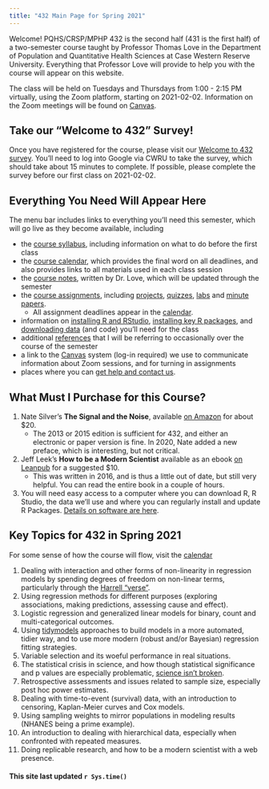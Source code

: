```yaml
---
title: "432 Main Page for Spring 2021"
---
```


Welcome! PQHS/CRSP/MPHP 432 is the second half (431 is the first half) of a two-semester course taught by Professor Thomas Love in the Department of Population and Quantitative Health Sciences at Case Western Reserve University. Everything that Professor Love will provide to help you with the course will appear on this website.

The class will be held on Tuesdays and Thursdays from 1:00 - 2:15 PM virtually, using the Zoom platform, starting on 2021-02-02. Information on the Zoom meetings will be found on [Canvas](https://canvas.case.edu).

## Take our "Welcome to 432" Survey!

Once you have registered for the course, please visit our [Welcome to 432 survey](http://bit.ly/432-2021-welcome-survey). You'll need to log into Google via CWRU to take the survey, which should take about 15 minutes to complete. If possible, please complete the survey before our first class on 2021-02-02.

## Everything You Need Will Appear Here

The menu bar includes links to everything you'll need this semester, which will go live as they become available, including

- the [course syllabus](https://thomaselove.github.io/432-2021-syllabus/), including information on what to do before the first class
- the [course calendar](calendar.html), which provides the final word on all deadlines, and also provides links to all materials used in each class session
- the [course notes](https://thomaselove.github.io/432-notes/), written by Dr. Love, which will be updated through the semester
- the [course assignments](minutes.html), including [projects](projects.html), [quizzes](quizzes.html), [labs](labs.html) and [minute papers](minutes.html).
    - All assignment deadlines appear in the [calendar](calendar.html).
- information on [installing R and RStudio](software_install.html), [installing key R packages](r_packages.html), and [downloading data](data_index.html) (and code) you'll need for the class
- additional [references](https://github.com/THOMASELOVE/432-2021/tree/master/references) that I will be referring to occasionally over the course of the semester
- a link to the [Canvas](https://canvas.case.edu/) system (log-in required) we use to communicate information about Zoom sessions, and for turning in assignments
- places where you can [get help and contact us](contact.html).

## What Must I Purchase for this Course?

1. Nate Silver's **The Signal and the Noise**, available [on Amazon](https://www.amazon.com/Signal-Noise-Many-Predictions-Fail-but/dp/0143125087) for about $20. 
    - The 2013 or 2015 edition is sufficient for 432, and either an electronic or paper version is fine. In 2020, Nate added a new preface, which is interesting, but not critical.
2. Jeff Leek's **How to be a Modern Scientist** available as an ebook [on Leanpub](https://leanpub.com/modernscientist) for a suggested $10.
    - This was written in 2016, and is thus a little out of date, but still very helpful. You can read the entire book in a couple of hours.
3. You will need easy access to a computer where you can download R, R Studio, the data we'll use and where you can regularly install and update R Packages. [Details on software are here](software_install.html).

## Key Topics for 432 in Spring 2021

For some sense of how the course will flow, visit the [calendar](calendar.html)

1. Dealing with interaction and other forms of non-linearity in regression models by spending degrees of freedom on non-linear terms, particularly through the [Harrell "verse"](https://www.nicholas-ollberding.com/post/an-introduction-to-the-harrell-verse-predictive-modeling-using-the-hmisc-and-rms-packages/).
2. Using regression methods for different purposes (exploring associations, making predictions, assessing cause and effect).
3. Logistic regression and generalized linear models for binary, count and multi-categorical outcomes.
4. Using [tidymodels](https://www.tidymodels.org/) approaches to build models in a more automated, tidier way, and to use more modern (robust and/or Bayesian) regression fitting strategies.
5. Variable selection and its woeful performance in real situations.
6. The statistical crisis in science, and how though statistical significance and p values are especially problematic, [science isn't broken](https://fivethirtyeight.com/features/science-isnt-broken/).
7. Retrospective assessments and issues related to sample size, especially post hoc power estimates.
8. Dealing with time-to-event (survival) data, with an introduction to censoring, Kaplan-Meier curves and Cox models.
9. Using sampling weights to mirror populations in modeling results (NHANES being a prime example).
10. An introduction to dealing with hierarchical data, especially when confronted with repeated measures.
11. Doing replicable research, and how to be a modern scientist with a web presence.

#### This site last updated `r Sys.time()`
